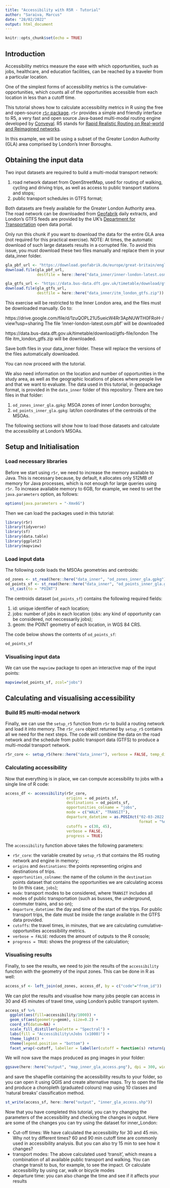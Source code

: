 ```yaml
---
title: "Accessibility with R5R - Tutorial"
author: "Saraiva, Marcus"
date: "28/02/2022"
output: html_document
---
```


```r
knitr::opts_chunk$set(echo = TRUE)
```

## Introduction

Accessibility metrics measure the ease with which opportunities, such as
jobs, healthcare, and education facilities, can be reached by a traveler from 
a particular location. 

One of the simplest forms of accessibility metrics is the cumulative-opportunities, 
which counts all of the opportunities accessible from each location in less than a
cutoff time. 

This tutorial shows how to calculate accessibility metrics in R using the 
free and open-source [`r5r` package](https://ipeagit.github.io/r5r/index.html).
`r5r`  provides a simple and friendly interface to R5, a very fast and open source Java-based multi-modal routing engine developed by [Conveyal](https://www.conveyal.com/).
R5 stands for [Rapid Realistic Routing on Real-world and Reimagined networks](https://github.com/conveyal/r5).

In this example, we will be using a subset of the Greater London Authority (GLA) 
area comprised by London's Inner Boroughs. 

## Obtaining the input data

Two input datasets are required to build a multi-modal transport network:

1.  road network dataset from OpenStreetMap, used for routing of walking, 
    cycling and driving trips, as well as access to public transport stations 
    and stops;
2.  public transport schedules in GTFS format;

Both datasets are freely available for the Greater London Authority area. The road
network can be downloaded from [Geofabrik](download.geofabrik.de) daily extracts, 
and London's GTFS feeds are provided by the UK's [Department for Transportation](https://data.bus-data.dft.gov.uk/) open data portal. 

Only run this chunk if you want to download the data for the entire GLA area (not required for this practical exercise). NOTE: At times, the automatic download of such large datasets results in a corrupted file. To avoid this issue, you must  download these two files manually and replace them in your data_inner folder.

```r
gla_pbf_url <- "https://download.geofabrik.de/europe/great-britain/england/greater-london-latest.osm.pbf"
download.file(gla_pbf_url, 
              destfile = here::here("data_inner/inner-london-latest.osm.pbf"))

gla_gtfs_url <- "https://data.bus-data.dft.gov.uk/timetable/download/gtfs-file/london/"
download.file(gla_gtfs_url, 
              destfile = here::here("data_inner/itm_london_gtfs.zip"))
```

This exercise will be restricted to the Inner London area, and the files must be 
downloaded manually. Go to:

https://drive.google.com/file/d/1zuQOPL21U5ueicW4Rr3ApNUWTH0FRoH-/view?usp=sharing
The file ‘inner-london-latest.osm.pbf’ will be downloaded

https://data.bus-data.dft.gov.uk/timetable/download/gtfs-file/london
The file itm_london_gtfs.zip will be downloaded. 

Save both files in your data_inner folder. These will replace the versions of the files automatically downloaded.

You can now proceed with the tutorial.


We also need information on the location and number of opportunities in the study
area, as well as the geographic locations of places where people live and that we
want to evaluate. The data used in this tutorial, in geopackage format, is provided
in the `data_inner` folder of this repository. There are two files in that folder:

1.  `od_zones_inner_gla.gpkg`: MSOA zones of inner London boroughs;
2.  `od_points_inner_gla.gpkg`: lat/lon coordinates of the centroids of the MSOAs.

The following sections will show how to load those datasets and calculate the
accessibility at London's MSOAs.

## Setup and Initialisation

### Load necessary libraries

Before we start using `r5r`, we need to increase the memory available to Java. 
This is necessary because, by default, `R` allocates only 512MB of memory for
Java processes, which is not enough for large queries using `r5r`. To
increase available memory to 6GB, for example, we need to set the
`java.parameters` option, as follows:

```r
options(java.parameters = "-Xmx6G")
```

Then we can load the packages used in this tutorial:

```r
library(r5r)
library(tidyverse)
library(sf)
library(data.table)
library(ggplot2)
library(mapview)
```

### Load input data

The following code loads the  MSOAs geometries and centroids:

```r
od_zones <- st_read(here::here("data_inner", "od_zones_inner_gla.gpkg"))
od_points_sf <- st_read(here::here("data_inner", "od_points_inner_gla.gpkg")) %>% 
  st_cast(to = "POINT")
```

The centroids dataset (`od_points_sf`) contains the following required fields:

1. id: unique identifier of each location;
2. jobs: number of jobs in each location (obs: any kind of opportunity can be
   considered, not neccessarily jobs);
3. geom: the POINT geometry of each location, in WGS 84 CRS.

The code below shows the contents of `od_points_sf`:

```r
od_points_sf
```

### Visualising input data

We can use the `mapview` package to open an interactive map of the input points:

```r
mapview(od_points_sf, zcol="jobs")
```

## Calculating and visualising accessibility

### Build R5 multi-modal network

Finally, we can use the `setup_r5` function from `r5r` to build a routing network
and load it into memory. The `r5r_core` object returned by `setup_r5` contains 
all we need for the next steps.
The code will combine the data on the road network and the schedule from public transport data (GTFS) to produce a multi-modal transport network.

```r
r5r_core <- setup_r5(here::here("data_inner"), verbose = FALSE, temp_dir = TRUE)
```

### Calculating accessibility

Now that everything is in place, we can compute accessibility to jobs with a 
single line of R code:

```r
access_df <- accessibility(r5r_core,
                           origins = od_points_sf,
                           destinations = od_points_sf,
                           opportunities_colname = "jobs",
                           mode = c("WALK", "TRANSIT"),
                           departure_datetime = as.POSIXct("02-03-2022 09:00:00", 
                                                           format = "%d-%m-%Y %H:%M:%S"),
                           cutoffs = c(30, 45),
                           verbose = FALSE,
                           progress = TRUE)
```

The `accessibility` function above takes the following parameters:

-  `r5r_core`: the variable created by `setup_r5` that contains the R5 routing
   network and engine in memory;
-  `origins` and `destinations`: the points representing origins and destinations 
   of trips. 
-  `opportunities_colname`: the name of the column in the `destination` points
   dataset that contains the opportunities we are calculating access to (in this
   case, `jobs`);
-  `mode`: transport modes to be considered, where `TRANSIT` includes all modes
   of public transportation (such as busses, the underground, commuter trains,
   and so on);
-  `departure_datetime`: the day and time of the start of the trips. For public
   transport trips, the date must be inside the range available in the GTFS
   data provided. 
-  `cutoffs`: the travel times, in minutes, that we are calculating cumulative-
   opportunities accessibility metrics.
-  `verbose = FALSE`: reduces the amount of outputs to the R console;
-  `progress = TRUE`: shows the progress of the calculation;
   
### Visualising results

Finally, to see the results, we need to join the results of the `accessibility` 
function with the geometry of the input zones. This can be done in R as well:

```r
access_sf <- left_join(od_zones, access_df, by = c("code"="from_id"))
```

We can plot the results and visualise how many jobs people can access in 30 and
45 minutes of travel time, using London's public transport system.

```r
access_sf %>%
  ggplot(aes(fill=accessibility/1000)) +
  geom_sf(aes(geometry=geom), size=0.2) +
  coord_sf(datum=NA) +
  scale_fill_distiller(palette = "Spectral") +
  labs(fill = "Accessibility\nJobs (x1000)") +
  theme_light() +
  theme(legend.position = "bottom") +
  facet_wrap(~cutoff, labeller = labeller(cutoff = function(s) return(paste(s, "minutes"))))
```
We will now save the maps produced as png images in your folder:

```r
ggsave(here::here("output", "map_inner_gla_access.png"), dpi = 300, width = 20, height = 15, units = "cm")
```

and save the shapefile containing the accessibility results to your folder, so you can open it using QGIS and create alternative maps.
Try to open the file and produce a choropleth (graduated colours) map using 10 classes and 'natural breaks' classification method.

```r
st_write(access_sf, here::here("output", "inner_gla_access.shp"))
```

Now that you have completed this tutorial, you can try changing the parameters of the accessibility and checking the changes in output. 
Here are some of the changes you can try using the dataset for inner_London:

- Cut-off times: We have calculated the accessibility for 30 and 45 min. Why not try different times? 60 and 90 min cutoff time are commonly used in accessibility analysis. But you can also try 15 min to see how it changes?
- transport modes: The above calculated used 'transit', which means a combination of all available public transport and walking. You can change transit to bus, for example, to see the impact. Or calculate accessibility by using car, walk or bicycle modes
- departure time: you can also change the time and see if it affects your results

